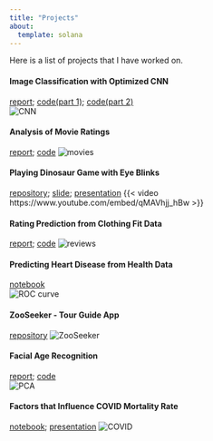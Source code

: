```yaml
---
title: "Projects"
about:
  template: solana
---
```


Here is a list of projects that I have worked on.

#### Image Classification with Optimized CNN  
[report](https://github.com/zic017/COGS181-CNN-Image-Classification/blob/main/COGS%20181%20Final%20Report.pdf); 
[code(part 1)](https://github.com/zic017/COGS181-CNN-Image-Classification/blob/main/CNN%20Image%20Classification%20on%20CIFAR-10%20part1.ipynb); 
[code(part 2)](https://github.com/zic017/COGS181-CNN-Image-Classification/blob/main/CNN%20Image%20Classification%20on%20CIFAR-10%20part2.ipynb)  
![CNN](CNN.png)

#### Analysis of Movie Ratings  
[report](https://github.com/zic017/Analysis-of-Movie-Ratings/blob/main/Analysis-of-Movie-Ratings.pdf); 
[code](https://github.com/zic017/Analysis-of-Movie-Ratings/blob/main/Analysis-of-Movie-Ratings.Rmd)
![movies](movies.png)

#### Playing Dinosaur Game with Eye Blinks  
[repository](https://github.com/zic017/COGS-189-Dinosaur-Game-with-Eyeblink); 
[slide](https://docs.google.com/presentation/d/1CflkallYYt1rte-0YwxyGp3oEJVEuXFv_amEt8YX5hg/edit#slide=id.p);
[presentation](https://www.youtube.com/watch?v=Fa0bLV2qnts)
{{< video https://www.youtube.com/embed/qMAVhjj_hBw >}}


#### Rating Prediction from Clothing Fit Data  
[report](https://github.com/zic017/CSE158_Assignment2_Rating_Prediction_of_Clothes/blob/main/Assignment2_report.pdf); 
[code](https://github.com/zic017/CSE158_Assignment2_Rating_Prediction_of_Clothes/blob/main/Model%20selection.ipynb)
![reviews](reviews.png)

#### Predicting Heart Disease from Health Data  
[notebook](https://github.com/zic017/Predicting-Heart-Disease-from-Health-Information-COGS-118A/blob/main/FinalProject_group011.ipynb)  
![ROC curve](disease.png)

#### ZooSeeker - Tour Guide App
[repository](https://github.com/zic017/ZooSeeker-CSE-110-Team-47)
![ZooSeeker](zooseeker.jpg)


#### Facial Age Recognition  
[report](https://github.com/zic017/Facial-Age-Recognition-COGS-118B-Final-Project/blob/main/COGS%20118B%20Final%20Project%20Paper%20Group%209.pdf);
[code](https://github.com/zic017/Facial-Age-Recognition-COGS-118B-Final-Project/blob/main/COGS_118B_Final_Project.ipynb)  
![PCA](PCA.png)

#### Factors that Influence COVID Mortality Rate  
[notebook](https://github.com/COGS108/Group016-Wi22/blob/master/FinalProjectGroup016-Wi22.ipynb);
[presentation](https://drive.google.com/file/d/1388LTXLt_0V6-k3owbR9Wbxuaj3qzAYu/view)
![COVID](covid.png)

